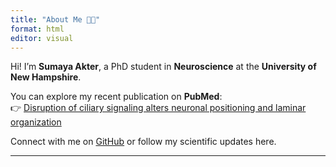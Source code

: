 ```yaml
---
title: "About Me 👩‍🔬"
format: html
editor: visual
---
```


Hi! I’m **Sumaya Akter**, a PhD student in **Neuroscience** at the **University of New Hampshire**.  


You can explore my recent publication on **PubMed**:  
👉 [Disruption of ciliary signaling alters neuronal positioning and laminar organization](https://pubmed.ncbi.nlm.nih.gov/40894628/)

Connect with me on [GitHub](https://github.com/SumayaAkter739) or follow my scientific updates here.

---

## 
